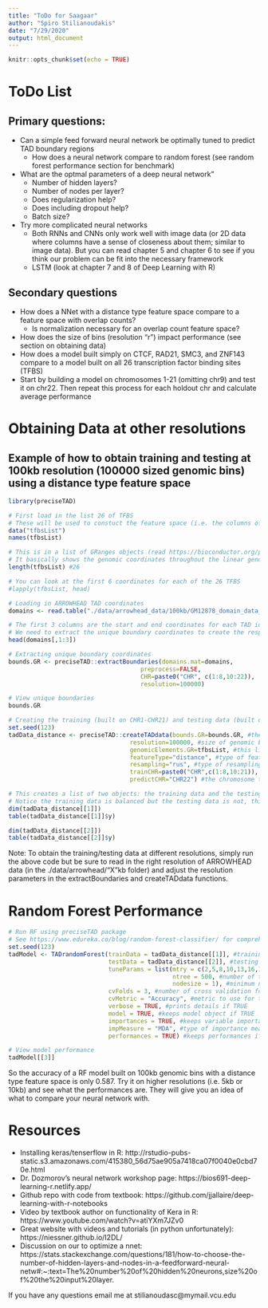```yaml
---
title: "ToDo for Saagaar"
author: "Spiro Stilianoudakis"
date: "7/29/2020"
output: html_document
---
```


```r
knitr::opts_chunk$set(echo = TRUE)
```

# ToDo List

## Primary questions:

   + Can a simple feed forward neural network be optimally tuned to predict TAD boundary regions
      - How does a neural network compare to random forest (see random forest performance section for benchmark)
   + What are the optmal parameters of a deep neural network"
      - Number of hidden layers?
      - Number of nodes per layer?
      - Does regularization help?
      - Does including dropout help?
      - Batch size?
   + Try more complicated neural networks
      - Both RNNs and CNNs only work well with image data (or 2D data where columns have a sense of closeness about them; similar to image data). But you can read chapter 5 and chapter 6 to see if you think our problem can be fit into the necessary framework
      - LSTM (look at chapter 7 and 8 of Deep Learning with R)

## Secondary questions

   + How does a NNet with a distance type feature space compare to a feature space with overlap counts?
      - Is normalization necessary for an overlap count feature space?
   + How does the size of bins (resolution "r") impact performance (see section on obtaining data)
   + How does a model built simply on CTCF, RAD21, SMC3, and ZNF143 compare to a model built on all 26 transcription factor binding sites (TFBS)
   + Start by building a model on chromosomes 1-21 (omitting chr9) and test it on chr22. Then repeat this process for each holdout chr and calculate average performance

# Obtaining Data at other resolutions

## Example of how to obtain training and testing at 100kb resolution (100000 sized genomic bins) using a distance type feature space

```r
library(preciseTAD)

# First load in the list 26 of TFBS
# These will be used to constuct the feature space (i.e. the columns of the data matrix X1,...,X26)
data("tfbsList")
names(tfbsList)

# This is in a list of GRanges objects (read https://bioconductor.org/packages/release/bioc/vignettes/GenomicRanges/inst/doc/GenomicRangesIntroduction.html for more)
# It basically shows the genomic coordinates throughout the linear genome for each TFBS
length(tfbsList) #26 

# You can look at the first 6 coordinates for each of the 26 TFBS
#lapply(tfbsList, head)

# Loading in ARROWHEAD TAD coordinates 
domains <- read.table("./data/arrowhead_data/100kb/GM12878_domain_data_100000.b.txt", header=F)

# The first 3 columns are the start and end coordinates for each TAD identified by ARROWHEAD
# We need to extract the unique boundary coordinates to create the response vector Y
head(domains[,1:3])

# Extracting unique boundary coordinates
bounds.GR <- preciseTAD::extractBoundaries(domains.mat=domains, 
                                     preprocess=FALSE, 
                                     CHR=paste0("CHR", c(1:8,10:22)), 
                                     resolution=100000)

# View unique boundaries
bounds.GR

# Creating the training (built on CHR1-CHR21) and testing data (built on CHR22)
set.seed(123)
tadData_distance <- preciseTAD::createTADdata(bounds.GR=bounds.GR, #the unique boundaries
                                  resolution=100000, #size of genomic bins, should match the TAD data imported from ARROWHEAD
                                  genomicElements.GR=tfbsList, #this list of TFBS
                                  featureType="distance", #type of feature space
                                  resampling="rus", #type of resampling to balance the classes (here, random under sampling)
                                  trainCHR=paste0("CHR",c(1:8,10:21)), #the chromosomes to train on
                                  predictCHR="CHR22") #the chromosome to test on

# This creates a list of two objects: the training data and the testing data
# Notice the training data is balanced but the testing data is not, this is to preserve the unbiased nature of a separate holdout test set that is commonplace in machine learning/deep learning
dim(tadData_distance[[1]])
table(tadData_distance[[1]]$y)

dim(tadData_distance[[2]])
table(tadData_distance[[2]]$y)
```

Note: To obtain the training/testing data at different resolutions, simply run the above code but be sure to read in the right resolution of ARROWHEAD data (in the ./data/arrowhead/"X"kb folder) and adjust the resolution parameters in the extractBoundaries and createTADdata functions.

# Random Forest Performance

```r
# Run RF using preciseTAD package
# See https://www.edureka.co/blog/random-forest-classifier/ for comprehensive guide to random forests
set.seed(123)
tadModel <- TADrandomForest(trainData = tadData_distance[[1]], #training data 
                            testData = tadData_distance[[2]], #testing data
                            tuneParams = list(mtry = c(2,5,8,10,13,16,18,21,24,26), #number of different features to choose at each split
                                              ntree = 500, #number of trees
                                              nodesize = 1), #minimum node size
                            cvFolds = 3, #number of cross validation folds to tune mtry parameter
                            cvMetric = "Accuracy", #metric to use for tuning
                            verbose = TRUE, #prints details if TRUE
                            model = TRUE, #keeps model object if TRUE
                            importances = TRUE, #keeps variable importances if TRUE
                            impMeasure = "MDA", #type of importance measure for variable importances (mean decrease in accuracy)
                            performances = TRUE) #keeps performances if TRUE

# View model performance
tadModel[[3]]
```

So the accuracy of a RF model built on 100kb genomic bins with a distance type feature space is only 0.587. Try it on higher resolutions (i.e. 5kb or 10kb) and see what the performances are. They will give you an idea of what to compare your neural network with.


# Resources

   + Installing keras/tenserflow in R: http://rstudio-pubs-static.s3.amazonaws.com/415380_56d75ae905a7418ca07f0040e0cbd70e.html
   + Dr. Dozmorov's neural network workshop page: https://bios691-deep-learning-r.netlify.app/
   + Github repo with code from textbook: https://github.com/jjallaire/deep-learning-with-r-notebooks
   + Video by textbook author on functionality of Kera in R: https://www.youtube.com/watch?v=atiYXm7JZv0
   + Great website with videos and tutorials (in python unfortunately): https://niessner.github.io/I2DL/
   + Discussion on our to optimize a nnet: https://stats.stackexchange.com/questions/181/how-to-choose-the-number-of-hidden-layers-and-nodes-in-a-feedforward-neural-netw#:~:text=The%20number%20of%20hidden%20neurons,size%20of%20the%20input%20layer.
   
   
If you have any questions email me at stilianoudasc@mymail.vcu.edu